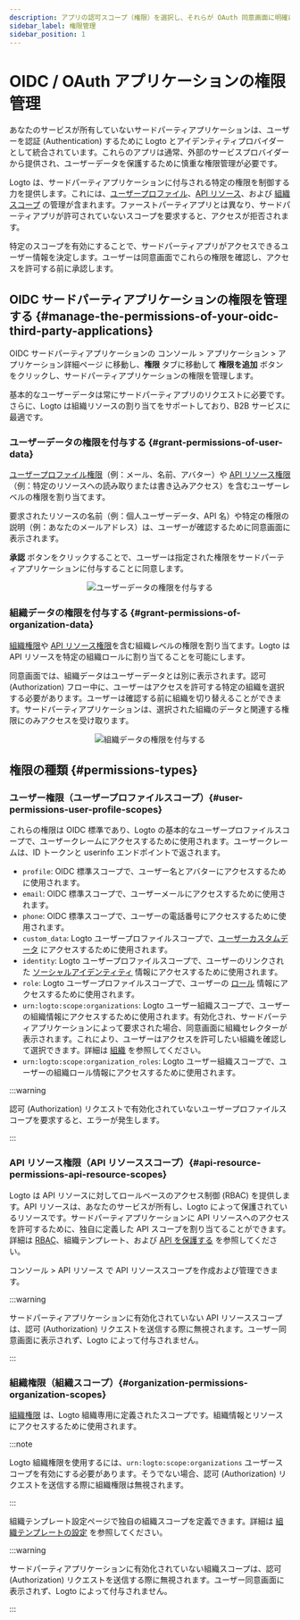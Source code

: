 ```yaml
---
description: アプリの認可スコープ（権限）を選択し、それらが OAuth 同意画面に明確に表示されるようにします。
sidebar_label: 権限管理
sidebar_position: 1
---
```


# OIDC / OAuth アプリケーションの権限管理

あなたのサービスが所有していないサードパーティアプリケーションは、ユーザーを認証 (Authentication) するために Logto とアイデンティティプロバイダーとして統合されています。これらのアプリは通常、外部のサービスプロバイダーから提供され、ユーザーデータを保護するために慎重な権限管理が必要です。

Logto は、サードパーティアプリケーションに付与される特定の権限を制御する力を提供します。これには、[ユーザープロファイル](#user-permissions-user-profile-scopes)、[API リソース](#api-resource-permissions-api-resource-scopes)、および [組織スコープ](#organization-permissions-organization-scopes) の管理が含まれます。ファーストパーティアプリとは異なり、サードパーティアプリが許可されていないスコープを要求すると、アクセスが拒否されます。

特定のスコープを有効にすることで、サードパーティアプリがアクセスできるユーザー情報を決定します。ユーザーは同意画面でこれらの権限を確認し、アクセスを許可する前に承認します。

## OIDC サードパーティアプリケーションの権限を管理する \{#manage-the-permissions-of-your-oidc-third-party-applications}

OIDC サードパーティアプリケーションの <CloudLink to="/applications">コンソール > アプリケーション > アプリケーション詳細ページ</CloudLink> に移動し、**権限** タブに移動して **権限を追加** ボタンをクリックし、サードパーティアプリケーションの権限を管理します。

基本的なユーザーデータは常にサードパーティアプリのリクエストに必要です。さらに、Logto は組織リソースの割り当てをサポートしており、B2B サービスに最適です。

### ユーザーデータの権限を付与する \{#grant-permissions-of-user-data}

[ユーザープロファイル権限](#user-permissions-user-profile-scopes)（例：メール、名前、アバター）や [API リソース権限](#api-resource-permissions-api-resource-scopes)（例：特定のリソースへの読み取りまたは書き込みアクセス）を含むユーザーレベルの権限を割り当てます。

要求されたリソースの名前（例：個人ユーザーデータ、API 名）や特定の権限の説明（例：あなたのメールアドレス）は、ユーザーが確認するために同意画面に表示されます。

**承認** ボタンをクリックすることで、ユーザーは指定された権限をサードパーティアプリケーションに付与することに同意します。

<center>
  <img src="/img/assets/grant-permissions-of-user-data.webp" alt="ユーザーデータの権限を付与する" />
</center>

### 組織データの権限を付与する \{#grant-permissions-of-organization-data}

[組織権限](#organization-permissions-organization-scopes)や [API リソース権限](#api-resource-permissions-api-resource-scopes)を含む組織レベルの権限を割り当てます。Logto は API リソースを特定の組織ロールに割り当てることを可能にします。

同意画面では、組織データはユーザーデータとは別に表示されます。認可 (Authorization) フロー中に、ユーザーはアクセスを許可する特定の組織を選択する必要があります。ユーザーは確認する前に組織を切り替えることができます。サードパーティアプリケーションは、選択された組織のデータと関連する権限にのみアクセスを受け取ります。

<center>
  <img
    src="/img/assets/grant-permissions-of-organization-data.webp"
    alt="組織データの権限を付与する"
  />
</center>

## 権限の種類 \{#permissions-types}

### ユーザー権限（ユーザープロファイルスコープ）\{#user-permissions-user-profile-scopes}

これらの権限は OIDC 標準であり、Logto の基本的なユーザープロファイルスコープで、ユーザークレームにアクセスするために使用されます。ユーザークレームは、ID トークンと userinfo エンドポイントで返されます。

- `profile`: OIDC 標準スコープで、ユーザー名とアバターにアクセスするために使用されます。
- `email`: OIDC 標準スコープで、ユーザーメールにアクセスするために使用されます。
- `phone`: OIDC 標準スコープで、ユーザーの電話番号にアクセスするために使用されます。
- `custom_data`: Logto ユーザープロファイルスコープで、[ユーザーカスタムデータ](/user-management/user-data/#custom-data) にアクセスするために使用されます。
- `identity`: Logto ユーザープロファイルスコープで、ユーザーのリンクされた [ソーシャルアイデンティティ](/user-management/user-data/#social-identities) 情報にアクセスするために使用されます。
- `role`: Logto ユーザープロファイルスコープで、ユーザーの [ロール](/authorization/role-based-access-control/#roles) 情報にアクセスするために使用されます。
- `urn:logto:scope:organizations`: Logto ユーザー組織スコープで、ユーザーの組織情報にアクセスするために使用されます。有効化され、サードパーティアプリケーションによって要求された場合、同意画面に組織セレクターが表示されます。これにより、ユーザーはアクセスを許可したい組織を確認して選択できます。詳細は [組織](/organizations) を参照してください。
- `urn:logto:scope:organization_roles`: Logto ユーザー組織スコープで、ユーザーの組織ロール情報にアクセスするために使用されます。

:::warning

認可 (Authorization) リクエストで有効化されていないユーザープロファイルスコープを要求すると、エラーが発生します。

:::

### API リソース権限（API リソーススコープ）\{#api-resource-permissions-api-resource-scopes}

Logto は API リソースに対してロールベースのアクセス制御 (RBAC) を提供します。API リソースは、あなたのサービスが所有し、Logto によって保護されているリソースです。サードパーティアプリケーションに API リソースへのアクセスを許可するために、独自に定義した API スコープを割り当てることができます。詳細は [RBAC](/authorization/role-based-access-control)、組織テンプレート、および [API を保護する](/authorization/api-resources/protect-your-api/) を参照してください。

<CloudLink to="/api-resources">コンソール > API リソース</CloudLink> で API
リソーススコープを作成および管理できます。

:::warning

サードパーティアプリケーションに有効化されていない API リソーススコープは、認可 (Authorization) リクエストを送信する際に無視されます。ユーザー同意画面に表示されず、Logto によって付与されません。

:::

### 組織権限（組織スコープ）\{#organization-permissions-organization-scopes}

[組織権限](/authorization/organization-template/#organization-permission) は、Logto 組織専用に定義されたスコープです。組織情報とリソースにアクセスするために使用されます。

:::note

Logto 組織権限を使用するには、`urn:logto:scope:organizations` ユーザースコープを有効にする必要があります。そうでない場合、認可 (Authorization) リクエストを送信する際に組織権限は無視されます。

:::

組織テンプレート設定ページで独自の組織スコープを定義できます。詳細は [組織テンプレートの設定](/authorization/organization-template/configure-organization-template/) を参照してください。

:::warning

サードパーティアプリケーションに有効化されていない組織スコープは、認可 (Authorization) リクエストを送信する際に無視されます。ユーザー同意画面に表示されず、Logto によって付与されません。

:::
